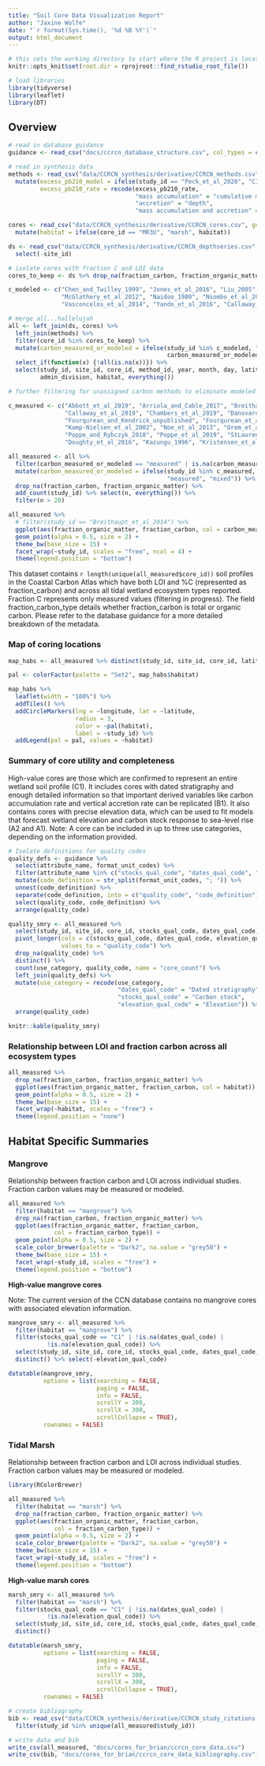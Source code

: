```yaml
---
title: "Soil Core Data Visualization Report"
author: "Jaxine Wolfe"
date: "`r format(Sys.time(), '%d %B %Y')`"
output: html_document
---
```


```r
# this sets the working directory to start where the R project is located
knitr::opts_knit$set(root.dir = rprojroot::find_rstudio_root_file())

# load libraries
library(tidyverse)
library(leaflet)
library(DT)
```

## Overview

```r

# read in database guidance
guidance <- read_csv("docs/ccrcn_database_structure.csv", col_types = cols())

# read in synthesis data
methods <- read_csv("data/CCRCN_synthesis/derivative/CCRCN_methods.csv", col_types = cols()) %>% 
  mutate(excess_pb210_model = ifelse(study_id == "Peck_et_al_2020", "CIC", excess_pb210_model),
         excess_pb210_rate = recode(excess_pb210_rate, 
                                    "mass accumulation" = "cumulative mass",
                                    "accretion" = "depth", 
                                    "mass accumulation and accretion" = "depth"))

cores <- read_csv("data/CCRCN_synthesis/derivative/CCRCN_cores.csv", guess_max=10000, col_types = cols()) %>% 
  mutate(habitat = ifelse(core_id == "MR3U", "marsh", habitat))

ds <- read_csv("data/CCRCN_synthesis/derivative/CCRCN_depthseries.csv", guess_max=50000, col_types = cols()) %>% 
  select(-site_id)

# isolate cores with fraction C and LOI data
cores_to_keep <- ds %>% drop_na(fraction_carbon, fraction_organic_matter) %>% distinct(core_id) %>% pull(core_id)

c_modeled <- c("Chen_and_Twilley_1999", "Jones_et_al_2016", "Liu_2005", "Liu_et_al_2008", "Naidoo_and_Raiman_1982", "Elsey_Quirk_et_al_2011", "He_et_al_2002", "Ren_et_al_2008",
               "McGlathery_et_al_2012", "Naidoo_1980", "Nsombo_et_al_2016", "Sanders_et_al_2012_MER", "Tam_and_Wong_1998", "Ceron-Breton_et_al_2011", "DelVecchia_et_al_2014",
               "Vasconcelos_et_al_2014", "Yando_et_al_2016", "Callaway_et_al_1997")

# merge all...hallelujah
all <- left_join(ds, cores) %>% 
  left_join(methods) %>%
  filter(core_id %in% cores_to_keep) %>% 
  mutate(carbon_measured_or_modeled = ifelse(study_id %in% c_modeled, "modeled", 
                                             carbon_measured_or_modeled)) %>%
  select_if(function(x) {!all(is.na(x))}) %>% 
  select(study_id, site_id, core_id, method_id, year, month, day, latitude, longitude,
         admin_division, habitat, everything())

```

```r
# further filtering for unassigned carbon methods to eliminate modeled values

c_measured <- c("Abbott_et_al_2019", "Arriola_and_Cable_2017", "Breithaupt_et_al_2020",
                "Callaway_et_al_2019", "Chambers_et_al_2019", "Danovaro_1996", "Grady_1981", "McTigue_et_al_2020", "Callaway_et_al_2019",
                "Fourqurean_and_Kendrick_unpublished", "Fourqurean_et_al_2010", "Fourqurean_unpublished", "Hill_and_Anisfeld_2015",
                "Kamp-Nielsen_et_al_2002", "Noe_et_al_2013", "Orem_et_al_1999", "Peck_et_al_2020", "Piazza_et_al_2011",
                "Poppe_and_Rybczyk_2018", "Poppe_et_al_2019", "StLaurent_et_al_2020", "Unger_et_al_2016",
                "Doughty_et_al_2016", "Kazungu_1996", "Kristensen_et_al_1992", "Osland_et_al_2012")

all_measured <- all %>% 
  filter(carbon_measured_or_modeled == "measured" | is.na(carbon_measured_or_modeled)) %>%
  mutate(carbon_measured_or_modeled = ifelse(study_id %in% c_measured, 
                                             "measured", "mixed")) %>% 
  drop_na(fraction_carbon, fraction_organic_matter) %>% 
  add_count(study_id) %>% select(n, everything()) %>% 
  filter(n > 20)

all_measured %>% 
  # filter(study_id == "Breithaupt_et_al_2014") %>%
  ggplot(aes(fraction_organic_matter, fraction_carbon, col = carbon_measured_or_modeled)) +
  geom_point(alpha = 0.5, size = 2) +
  theme_bw(base_size = 15) + 
  facet_wrap(~study_id, scales = "free", ncol = 4) +
  theme(legend.position = "bottom")
```

This dataset contains `r length(unique(all_measured$core_id))` soil profiles in the Coastal Carbon Atlas which have both LOI and %C (represented as fraction_carbon) and across all tidal wetland ecosystem types reported. Fraction C represents only measured values (filtering in progress). The field fraction_carbon_type details whether fraction_carbon is total or organic carbon. Please refer to the database guidance for a more detailed breakdown of the metadata.

### Map of coring locations

```r

map_habs <- all_measured %>% distinct(study_id, site_id, core_id, latitude, longitude, habitat)

pal <- colorFactor(palette = "Set2", map_habs$habitat)

map_habs %>% 
  leaflet(width = "100%") %>% 
  addTiles() %>% 
  addCircleMarkers(lng = ~longitude, lat = ~latitude,
                   radius = 3, 
                   color = ~pal(habitat),
                   label = ~study_id) %>% 
  addLegend(pal = pal, values = ~habitat)

```

### Summary of core utility and completeness

High-value cores are those which are confirmed to represent an entire wetland soil profile (C1). It includes cores with dated stratigraphy and enough detailed information so that important derived variables like carbon accumulation rate and vertical accretion rate can be replicated (B1). It also contains cores with precise elevation data, which can be used to fit models that forecast wetland elevation and carbon stock response to sea-level rise (A2 and A1). Note: A core can be included in up to three use categories, depending on the information provided.

```r
# Isolate definitions for quality codes
quality_defs <- guidance %>% 
  select(attribute_name, format_unit_codes) %>% 
  filter(attribute_name %in% c("stocks_qual_code", "dates_qual_code", "elevation_qual_code")) %>% 
  mutate(code_definition = str_split(format_unit_codes, "; ")) %>% 
  unnest(code_definition) %>% 
  separate(code_definition, into = c("quality_code", "code_definition"), sep = " = ") %>% 
  select(quality_code, code_definition) %>% 
  arrange(quality_code)

quality_smry <- all_measured %>% 
  select(study_id, site_id, core_id, stocks_qual_code, dates_qual_code, elevation_qual_code) %>% 
  pivot_longer(cols = c(stocks_qual_code, dates_qual_code, elevation_qual_code), names_to = "use_category",
               values_to = "quality_code") %>% 
  drop_na(quality_code) %>% 
  distinct() %>% 
  count(use_category, quality_code, name = "core_count") %>% 
  left_join(quality_defs) %>% 
  mutate(use_category = recode(use_category,
                               "dates_qual_code" = "Dated stratigraphy",
                               "stocks_qual_code" = "Carbon stock",
                               "elevation_qual_code" = "Elevation")) %>% 
  arrange(quality_code)

knitr::kable(quality_smry)
```

### Relationship between LOI and fraction carbon across all ecosystem types

```r
all_measured %>% 
  drop_na(fraction_carbon, fraction_organic_matter) %>%
  ggplot(aes(fraction_organic_matter, fraction_carbon, col = habitat)) +
  geom_point(alpha = 0.5, size = 2) +
  theme_bw(base_size = 15) + 
  facet_wrap(~habitat, scales = "free") +
  theme(legend.position = "none")

```

## Habitat Specific Summaries

### Mangrove

Relationship between fraction carbon and LOI across individual studies. Fraction carbon values may be measured or modeled.
```r

all_measured %>% 
  filter(habitat == "mangrove") %>% 
  drop_na(fraction_carbon, fraction_organic_matter) %>%
  ggplot(aes(fraction_organic_matter, fraction_carbon, 
             col = fraction_carbon_type)) +
  geom_point(alpha = 0.5, size = 2) +
  scale_color_brewer(palette = "Dark2", na.value = "grey50") +
  theme_bw(base_size = 15) + 
  facet_wrap(~study_id, scales = "free") +
  theme(legend.position = "bottom")

```

**High-value mangrove cores**

Note: The current version of the CCN database contains no mangrove cores with associated elevation information.

```r

mangrove_smry <- all_measured %>%
  filter(habitat == "mangrove") %>%
  filter(stocks_qual_code == "C1" | !is.na(dates_qual_code) |
           !is.na(elevation_qual_code)) %>% 
  select(study_id, site_id, core_id, stocks_qual_code, dates_qual_code, elevation_qual_code) %>% 
  distinct() %>% select(-elevation_qual_code)

datatable(mangrove_smry,
          options = list(searching = FALSE,
                         paging = FALSE,
                         info = FALSE,
                         scrollY = 300,
                         scrollX = 300,
                         scrollCollapse = TRUE),
          rownames = FALSE)

```

### Tidal Marsh

Relationship between fraction carbon and LOI across individual studies. Fraction carbon values may be measured or modeled.
```r
library(RColorBrewer)

all_measured %>% 
  filter(habitat == "marsh") %>% 
  drop_na(fraction_carbon, fraction_organic_matter) %>%
  ggplot(aes(fraction_organic_matter, fraction_carbon, 
             col = fraction_carbon_type)) +
  geom_point(alpha = 0.5, size = 2) +
  scale_color_brewer(palette = "Dark2", na.value = "grey50") +
  theme_bw(base_size = 15) + 
  facet_wrap(~study_id, scales = "free") +
  theme(legend.position = "bottom")

```

**High-value marsh cores**
```r

marsh_smry <- all_measured %>%
  filter(habitat == "marsh") %>%
  filter(stocks_qual_code == "C1" | !is.na(dates_qual_code) |
           !is.na(elevation_qual_code)) %>% 
  select(study_id, site_id, core_id, stocks_qual_code, dates_qual_code, elevation_qual_code) %>% 
  distinct()

datatable(marsh_smry,
          options = list(searching = FALSE,
                         paging = FALSE,
                         info = FALSE,
                         scrollY = 300,
                         scrollX = 300,
                         scrollCollapse = TRUE),
          rownames = FALSE)
```

```r

# create bibliography
bib <- read_csv("data/CCRCN_synthesis/derivative/CCRCN_study_citations.csv", col_types = cols()) %>% 
  filter(study_id %in% unique(all_measured$study_id))

# write data and bib
write_csv(all_measured, "docs/cores_for_brian/ccrcn_core_data.csv")
write_csv(bib, "docs/cores_for_brian/ccrcn_core_data_bibliography.csv")
```

